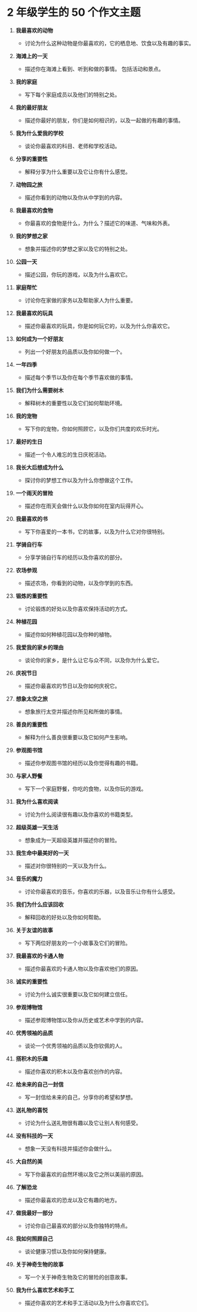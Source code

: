 # 2 年级学生的 50 个作文主题


<div style={{ width: "100%", padding: 20, height: "70vh" }}>
  <Chat
    welcome={"嗨，你想讨论或获取一些有关`班级作文`的内容？"}
    teacherName={"艾米"}
    systemPrompt={"请帮助这位用户找到他（她）想要的`最佳作文主题`并做出解释!"}
  />
</div>

1. **我最喜欢的动物**

   - 讨论为什么这种动物是你最喜欢的，它的栖息地、饮食以及有趣的事实。

2. **海滩上的一天**

   - 描述你在海滩上看到、听到和做的事情。 包括活动和景点。

3. **我的家庭**

   - 写下每个家庭成员以及他们的特别之处。

4. **我的最好朋友**

   - 描述你最好的朋友，你们是如何相识的，以及一起做的有趣的事情。

5. **我为什么爱我的学校**

   - 谈论你最喜欢的科目、老师和学校活动。

6. **分享的重要性**

   - 解释分享为什么重要以及它让你有什么感觉。

7. **动物园之旅**

   - 描述你看到的动物以及你从中学到的内容。

8. **我最喜欢的食物**

   - 你最喜欢的食物是什么，为什么？描述它的味道、气味和外表。

9. **我的梦想之家**

   - 想象并描述你的梦想之家以及它的特别之处。

10. **公园一天**

    - 描述公园，你玩的游戏，以及为什么喜欢它。

11. **家庭帮忙**

    - 讨论你在家做的家务以及帮助家人为什么重要。

12. **我最喜欢的玩具**

    - 描述你最喜欢的玩具，你是如何玩它的，以及为什么你喜欢它。

13. **如何成为一个好朋友**

    - 列出一个好朋友的品质以及你如何做一个。

14. **一年四季**

    - 描述每个季节以及你在每个季节喜欢做的事情。

15. **我们为什么需要树木**

    - 解释树木的重要性以及它们如何帮助环境。

16. **我的宠物**

    - 写下你的宠物，你如何照顾它，以及你们共度的欢乐时光。

17. **最好的生日**

    - 描述一个令人难忘的生日庆祝活动。

18. **我长大后想成为什么**

    - 探讨你的梦想工作以及为什么你想做这个工作。

19. **一个雨天的冒险**

    - 描述你在雨天会做什么以及你如何在室内玩得开心。

20. **我最喜欢的书**

    - 写下你喜爱的一本书，它的故事，以及为什么它对你很特别。

21. **学骑自行车**

    - 分享学骑自行车的经历以及你喜欢的部分。

22. **农场参观**

    - 描述农场，你看到的动物，以及你学到的东西。

23. **锻炼的重要性**

    - 讨论锻炼的好处以及你喜欢保持活动的方式。

24. **种植花园**

    - 描述你如何种植花园以及你种的植物。

25. **我爱我的家乡的理由**

    - 谈论你的家乡，是什么让它与众不同，以及你为什么爱它。

26. **庆祝节日**

    - 描述你最喜欢的节日以及你如何庆祝它。

27. **想象太空之旅**

    - 想象旅行太空并描述你所见和所做的事情。

28. **善良的重要性**

    - 解释为什么善良很重要以及它如何产生影响。

29. **参观图书馆**

    - 描述你参观图书馆的经历以及你觉得有趣的书籍。

30. **与家人野餐**

    - 写下一个家庭野餐，你吃的食物，以及你玩的游戏。

31. **我为什么喜欢阅读**

    - 讨论为什么阅读很有趣以及你喜欢的书籍类型。

32. **超级英雄一天生活**

    - 想象成为一天超级英雄并描述你的冒险。

33. **我生命中最美好的一天**

    - 描述对你很特别的一天以及为什么。

34. **音乐的魔力**

    - 讨论你最喜欢的音乐，你喜欢的乐器，以及音乐让你有什么感受。

35. **我们为什么应该回收**

    - 解释回收的好处以及你如何帮助。

36. **关于友谊的故事**

    - 写下两位好朋友的一个小故事及它们的冒险。

37. **我最喜欢的卡通人物**

    - 描述你最喜欢的卡通人物以及你喜欢他们的原因。

38. **诚实的重要性**

    - 讨论为什么诚实很重要以及它如何建立信任。

39. **参观博物馆**

    - 描述参观博物馆以及你从历史或艺术中学到的内容。

40. **优秀领袖的品质**

    - 谈论一个优秀领袖的品质以及你钦佩的人。

41. **搭积木的乐趣**

    - 描述你喜欢的积木以及你喜欢创作的内容。

42. **给未来的自己一封信**

    - 写一封信给未来的自己，分享你的希望和梦想。

43. **送礼物的喜悦**

    - 讨论为什么送礼物很有趣以及它让别人有何感受。

44. **没有科技的一天**

    - 想象一天没有科技并描述你会做什么。

45. **大自然的美**

    - 写下你最喜欢的自然环境以及它之所以美丽的原因。

46. **了解恐龙**

    - 描述你最喜欢的恐龙以及它有趣的地方。

47. **做我最好一部分**

    - 讨论你自己最喜欢的部分以及你独特的特点。

48. **我如何照顾自己**

    - 谈论健康习惯以及你如何保持健康。

49. **关于神奇生物的故事**

    - 写一个关于神奇生物及它的冒险的创意故事。

50. **我为什么喜欢艺术和手工**

    - 描述你喜欢的艺术和手工活动以及为什么你喜欢它们。
